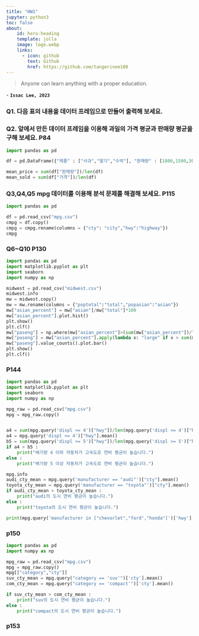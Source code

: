 ```yaml
---
title: "HW1"
jupyter: python3
toc: false
about: 
    id: hero-heading
    template: jolla
    image: logo.webp
    links: 
      - icon: github
        text: Github
        href: https://github.com/tangerinee180
---
```


> Anyone can learn anything with a proper education.

\- **`Issac Lee, 2023`**

### Q1. 다음 표의 내용을 데이터 프레임으로 만들어 출력해 보세요.

### Q2. 앞에서 만든 데이터 프레임을 이용해 과일의 가격 평균과 판매량 평균을 구해 보세요. P84

```python
import pandas as pd

df = pd.DataFrame({"제품" : ["사과","딸기","수박"], "판매량" : [1800,1500,3000], "가격" : [24,38,13]} )

mean_price = sum(df["판매량"])/len(df) 
mean_sold = sum(df["가격"])/len(df)

```

### 

### Q3,Q4,Q5 mpg 데이터를 이용해 분석 문제를 해결해 보세요. P115

```python
import pandas as pd

df = pd.read_csv("mpg.csv")
cmpg = df.copy()
cmpg = cmpg.rename(columns = {"cty": "city","hwy":"highway"})
cmpg

```

### Q6\~Q10 P130

```python
import pandas as pd
import matplotlib.pyplot as plt 
import seaborn
import numpy as np    

midwest = pd.read_csv("midwest.csv")
midwest.info
mw = midwest.copy()
mw = mw.rename(columns = {"poptotal":"total","popasian":"asian"})
mw["asian_percent"] = mw["asian"]/mw["total"]*100
mw["asian_percent"].plot.hist()
plt.show()
plt.clf()
mw["paseng"] = np.where(mw["asian_percent"]>(sum(mw["asian_percent"])/len(mw)),"large","small")
mw["paseng"] = mw["asian_percent"].apply(lambda x: "large" if x > sum(mw["asian_percent"])/len(mw) else "small")
mw["paseng"].value_counts().plot.bar()
plt.show()
plt.clf()
```

### P144

```python
import pandas as pd
import matplotlib.pyplot as plt 
import seaborn
import numpy as np    

mpg_raw = pd.read_csv("mpg.csv")
mpg = mpg_raw.copy()


a4 = sum(mpg.query('displ <= 4')["hwy"])/len(mpg.query('displ <= 4')["hwy"])
a4 = mpg.query('displ <= 4')["hwy"].mean()
b5 = sum(mpg.query('displ >= 5')["hwy"])/len(mpg.query('displ >= 5')["hwy"])
if a4 > b5 :
    print("배기량 4 이하 자동차가 고속도로 연비 평균이 높습니다.")
else :
    print("배기량 5 이상 자동차가 고속도로 연비 평균이 높습니다.")

mpg.info
audi_cty_mean = mpg.query('manufacturer == "audi"')["cty"].mean()
toyota_cty_mean = mpg.query('manufacturer == "toyota"')["cty"].mean()
if audi_cty_mean > toyota_cty_mean :
    print("audi의 도시 연비 평균이 높습니다.")
else :
    print("toyota의 도시 연비 평균이 높습니다.")

print(mpg.query('manufacturer in ["chevorlet","ford","honda"]')['hwy'].mean())


```

### p150

```python
import pandas as pd
import numpy as np    

mpg_raw = pd.read_csv("mpg.csv")
mpg = mpg_raw.copy()
mpg[["category","cty"]]
suv_cty_mean = mpg.query("category == 'suv'")['cty'].mean()
com_cty_mean = mpg.query("category == 'compact'")['cty'].mean()

if suv_cty_mean > com_cty_mean :
    print("suv의 도시 연비 평균이 높습니다.")
else :
    print("compact의 도시 연비 평균이 높습니다.")

```

### p153

```python

```
